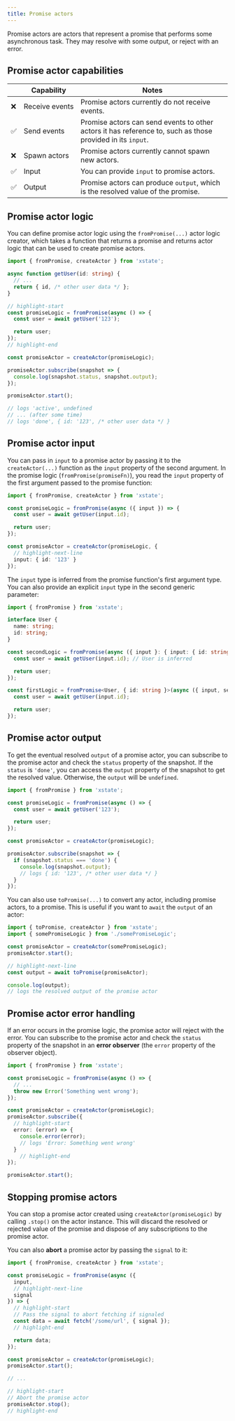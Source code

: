 ```yaml
---
title: Promise actors
---
```


Promise actors are actors that represent a promise that performs some asynchronous task. They may resolve with some output, or reject with an error.

## Promise actor capabilities

| | Capability | Notes |
| --- | --- | --- |
| ❌ | Receive&nbsp;events | Promise actors currently do not receive events. |
| ✅ | Send events | Promise actors can send events to other actors it has reference to, such as those provided in its `input`. |
| ❌ | Spawn actors | Promise actors currently cannot spawn new actors. |
| ✅ | Input | You can provide `input` to promise actors. |
| ✅ | Output | Promise actors can produce `output`, which is the resolved value of the promise. |

## Promise actor logic

You can define promise actor logic using the `fromPromise(...)` actor logic creator, which takes a function that returns a promise and returns actor logic that can be used to create promise actors.

```ts
import { fromPromise, createActor } from 'xstate';

async function getUser(id: string) {
  // ...
  return { id, /* other user data */ };
}

// highlight-start
const promiseLogic = fromPromise(async () => {
  const user = await getUser('123');

  return user;
});
// highlight-end

const promiseActor = createActor(promiseLogic);

promiseActor.subscribe(snapshot => {
  console.log(snapshot.status, snapshot.output);
});

promiseActor.start();

// logs 'active', undefined
// ... (after some time)
// logs 'done', { id: '123', /* other user data */ }
```

## Promise actor input

You can pass in `input` to a promise actor by passing it to the `createActor(...)` function as the `input` property of the second argument. In the promise logic (`fromPromise(promiseFn)`), you read the `input` property of the first argument passed to the promise function:

```ts
import { fromPromise, createActor } from 'xstate';

const promiseLogic = fromPromise(async ({ input }) => {
  const user = await getUser(input.id);

  return user;
});

const promiseActor = createActor(promiseLogic, {
  // highlight-next-line
  input: { id: '123' }
});
```

The `input` type is inferred from the promise function's first argument type. You can also provide an explicit `input` type in the second generic parameter:

```ts
import { fromPromise } from 'xstate';

interface User {
  name: string;
  id: string;
}

const secondLogic = fromPromise(async ({ input }: { input: { id: string }}) => {
  const user = await getUser(input.id); // User is inferred

  return user;
});

const firstLogic = fromPromise<User, { id: string }>(async ({ input, self, /* ... */ }) => {
  const user = await getUser(input.id);

  return user;
});
```

## Promise actor output

To get the eventual resolved `output` of a promise actor, you can subscribe to the promise actor and check the `status` property of the snapshot. If the `status` is `'done'`, you can access the `output` property of the snapshot to get the resolved value. Otherwise, the `output` will be `undefined`.

```ts
import { fromPromise } from 'xstate';

const promiseLogic = fromPromise(async () => {
  const user = await getUser('123');

  return user;
});

const promiseActor = createActor(promiseLogic);

promiseActor.subscribe(snapshot => {
  if (snapshot.status === 'done') {
    console.log(snapshot.output);
    // logs { id: '123', /* other user data */ }
  }
});
```

You can also use `toPromise(...)` to convert any actor, including promise actors, to a promise. This is useful if you want to `await` the `output` of an actor:

```ts
import { toPromise, createActor } from 'xstate';
import { somePromiseLogic } from './somePromiseLogic';

const promiseActor = createActor(somePromiseLogic);
promiseActor.start();

// highlight-next-line
const output = await toPromise(promiseActor);

console.log(output);
// logs the resolved output of the promise actor
```

## Promise actor error handling

If an error occurs in the promise logic, the promise actor will reject with the error. You can subscribe to the promise actor and check the `status` property of the snapshot in an **error observer** (the `error` property of the observer object).

```ts
import { fromPromise } from 'xstate';

const promiseLogic = fromPromise(async () => {
  // ...
  throw new Error('Something went wrong');
});

const promiseActor = createActor(promiseLogic);
promiseActor.subscribe({
  // highlight-start
  error: (error) => {
    console.error(error);
    // logs 'Error: Something went wrong'
  }
    // highlight-end
});

promiseActor.start();
```

## Stopping promise actors

You can stop a promise actor created using `createActor(promiseLogic)` by calling `.stop()` on the actor instance. This will discard the resolved or rejected value of the promise and dispose of any subscriptions to the promise actor.

You can also **abort** a promise actor by passing the `signal` to it:

```ts
import { fromPromise, createActor } from 'xstate';

const promiseLogic = fromPromise(async ({
  input,
  // highlight-next-line
  signal
}) => {
  // highlight-start
  // Pass the signal to abort fetching if signaled
  const data = await fetch('/some/url', { signal });
  // highlight-end

  return data;
});

const promiseActor = createActor(promiseLogic);
promiseActor.start();

// ...

// highlight-start
// Abort the promise actor
promiseActor.stop();
// highlight-end
```
